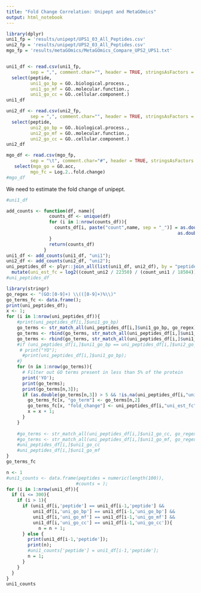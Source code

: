 ```yaml
---
title: "Fold Change Correlation: Unipept and MetaGOmics"
output: html_notebook
---
```



```r
library(dplyr)
uni1_fp = 'results/unipept/UPS1_03_All_Peptides.csv'
uni2_fp = 'results/unipept/UPS2_03_All_Peptides.csv'
mgo_fp = 'results/metaGOmics/MetaGOmics_Compare_UPS2_UPS1.txt'


uni1_df <- read.csv(uni1_fp,
         sep = ",", comment.char="", header = TRUE, stringsAsFactors = FALSE) %>%
  select(peptide,
         uni1_go_bp = GO..biological.process.,
         uni1_go_mf = GO..molecular.function.,
         uni1_go_cc = GO..cellular.component.)
uni1_df

uni2_df <- read.csv(uni2_fp,
         sep = ",", comment.char="", header = TRUE, stringsAsFactors = FALSE) %>%
  select(peptide,
         uni2_go_bp = GO..biological.process.,
         uni2_go_mf = GO..molecular.function.,
         uni2_go_cc = GO..cellular.component.)
uni2_df

mgo_df <- read.csv(mgo_fp,
         sep = "\t", comment.char="#", header = TRUE, stringsAsFactors = FALSE) %>%
   select(mgo_go = GO.acc,
         mgo_fc = Log.2..fold.change)
#mgo_df

```
We need to estimate the fold change of unipept.




```r
#uni1_df

add_counts <- function(df, name){
                counts_df <- unique(df)
                for (i in 1:nrow(counts_df)){
                  counts_df[i, paste("count",name, sep = "_")] = as.double((row.names(counts_df[i+1,]))) -
                                                                as.double((row.names(counts_df[i,])))
                }
                return(counts_df)
              }
uni1_df <- add_counts(uni1_df, "uni1");
uni2_df <- add_counts(uni2_df, "uni2");
uni_peptides_df <- plyr::join_all(list(uni1_df, uni2_df), by = "peptide") %>%
  mutate(uni_est_fc = log2((count_uni2 / 22350) / (count_uni1 / 18504)))
#uni_peptides_df
```

```r
library(stringr)
go_regex <- "(GO:[0-9]+) \\(([0-9]+)%\\)"
go_terms_fc <- data.frame();
print(uni_peptides_df);
x <- 1;
for (i in 1:nrow(uni_peptides_df)){
    #print(uni_peptides_df[i,]$uni1_go_bp)
    go_terms <- str_match_all(uni_peptides_df[i,]$uni1_go_bp, go_regex)[[1]];
    go_terms <- rbind(go_terms, str_match_all(uni_peptides_df[i,]$uni1_go_mf, go_regex)[[1]]);
    go_terms <- rbind(go_terms, str_match_all(uni_peptides_df[i,]$uni1_go_cc, go_regex)[[1]]);
    #if (uni_peptides_df[i,]$uni1_go_bp == uni_peptides_df[i,]$uni2_go_bp){
     # print("YO");
      #print(uni_peptides_df[i,]$uni1_go_bp);
    #}
    for (n in 1:nrow(go_terms)){
      # Filter out GO terms present in less than 5% of the protein
      print('YO');
      print(go_terms);
      print(go_terms[n,3]);
      if (as.double(go_terms[n,3]) > 5 && !is.na(uni_peptides_df[i,"uni_est_fc"])){
        go_terms_fc[x, "go_term"] <- go_terms[n,2]
        go_terms_fc[x, "fold_change"] <- uni_peptides_df[i,"uni_est_fc"]
        x = x + 1;
      }
    }
    
    #go_terms <- str_match_all(uni_peptides_df[i,]$uni1_go_cc, go_regex)
    #go_terms <- str_match_all(uni_peptides_df[i,]$uni1_go_mf, go_regex)
    #uni_peptides_df[i,]$uni1_go_cc
    #uni_peptides_df[i,]$uni1_go_mf
}
go_terms_fc
```




```r
n <- 1
#uni1_counts <- data.frame(peptides = numeric(length(100)),
                          #counts = );
for (i in 1:nrow(uni1_df)){
  if (i <= 300){
    if (i > 1){
      if (uni1_df[i,'peptide'] == uni1_df[i-1,'peptide'] && 
          uni1_df[i,'uni_go_bp'] == uni1_df[i-1,'uni_go_bp'] &&
          uni1_df[i,'uni_go_mf'] == uni1_df[i-1,'uni_go_mf'] &&
          uni1_df[i,'uni_go_cc'] == uni1_df[i-1,'uni_go_cc']){
            n = n + 1;
      } else {
        print(uni1_df[i-1,'peptide']);
        print(n);
        #uni1_counts['peptide'] = uni1_df[i-1,'peptide'];
        n = 1;
      }
    }
  }
}
uni1_counts
```

